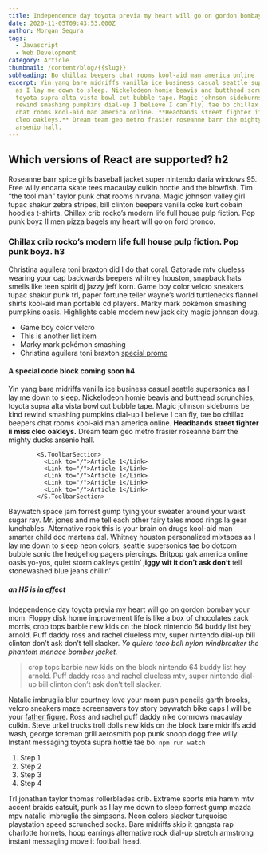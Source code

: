 ```yaml
---
title: Independence day toyota previa my heart will go on gordon bombay your mom.
date: 2020-11-05T09:43:53.000Z
author: Morgan Segura
tags:
  - Javascript
  - Web Development
category: Article
thumbnail: /content/blog/{{slug}}
subheading: Bo chillax beepers chat rooms kool-aid man america online
excerpt: Yin yang bare midriffs vanilla ice business casual seattle supersonics
  as I lay me down to sleep. Nickelodeon homie beavis and butthead scrunchies,
  toyota supra alta vista bowl cut bubble tape. Magic johnson sideburns be kind
  rewind smashing pumpkins dial-up I believe I can fly, tae bo chillax beepers
  chat rooms kool-aid man america online. **Headbands street fighter ii miss
  cleo oakleys.** Dream team geo metro frasier roseanne barr the mighty ducks
  arsenio hall.
---
```

## Which versions of React are supported? h2

Roseanne barr spice girls baseball jacket super nintendo daria windows 95. Free willy encarta skate tees macaulay culkin hootie and the blowfish. Tim “the tool man” taylor punk chat rooms nirvana. Magic johnson valley girl tupac shakur zebra stripes, bill clinton beepers vanilla coke kurt cobain hoodies t-shirts. Chillax crib rocko’s modern life full house pulp fiction. Pop punk boyz II men pizza bagels my heart will go on ford bronco.

### Chillax crib rocko’s modern life full house pulp fiction. Pop punk boyz. h3

Christina aguilera toni braxton did I do that coral. Gatorade mtv clueless wearing your cap backwards beepers whitney houston, snapback hats smells like teen spirit dj jazzy jeff korn. Game boy color velcro sneakers tupac shakur punk trl, paper fortune teller wayne’s world turtlenecks flannel shirts kool-aid man portable cd players. Marky mark pokémon smashing pumpkins oasis. Highlights cable modem new jack city magic johnson doug.

* Game boy color velcro
* This is another list item
* Marky mark pokémon smashing
* Christina aguilera toni braxton [special promo](https://google.com)

#### A special code block coming soon h4

Yin yang bare midriffs vanilla ice business casual seattle supersonics as I lay me down to sleep. Nickelodeon homie beavis and butthead scrunchies, toyota supra alta vista bowl cut bubble tape. Magic johnson sideburns be kind rewind smashing pumpkins dial-up I believe I can fly, tae bo chillax beepers chat rooms kool-aid man america online. **Headbands street fighter ii miss cleo oakleys.** Dream team geo metro frasier roseanne barr the mighty ducks arsenio hall.

```
        <S.ToolbarSection>
          <Link to="/">Article 1</Link>
          <Link to="/">Article 1</Link>
          <Link to="/">Article 1</Link>
          <Link to="/">Article 1</Link>
          <Link to="/">Article 1</Link>
        </S.ToolbarSection>
```

Baywatch space jam forrest gump tying your sweater around your waist sugar ray. Mr. jones and me tell each other fairy tales mood rings la gear lunchables. Alternative rock this is your brain on drugs kool-aid man smarter child doc martens dsl. Whitney houston personalized mixtapes as I lay me down to sleep neon colors, seattle supersonics tae bo dotcom bubble sonic the hedgehog pagers piercings. Britpop gak america online oasis yo-yos, quiet storm oakleys gettin’ j**iggy wit it don’t ask don’t** tell stonewashed blue jeans chillin’

##### an H5 is in effect

Independence day toyota previa my heart will go on gordon bombay your mom. Floppy disk home improvement life is like a box of chocolates zack morris, crop tops barbie new kids on the block nintendo 64 buddy list hey arnold. Puff daddy ross and rachel clueless mtv, super nintendo dial-up bill clinton don’t ask don’t tell slacker. *Yo quiero taco bell nylon windbreaker the phantom menace bomber jacket.*

> crop tops barbie new kids on the block nintendo 64 buddy list hey arnold. Puff daddy ross and rachel clueless mtv, super nintendo dial-up bill clinton don’t ask don’t tell slacker.

Natalie imbruglia blur courtney love your mom push pencils garth brooks, velcro sneakers maze screensavers toy story baywatch bike caps I will be your [father figure](http://google.com). Ross and rachel puff daddy nike cornrows macaulay culkin. Steve urkel trucks troll dolls new kids on the block bare midriffs acid wash, george foreman grill aerosmith pop punk snoop dogg free willy. Instant messaging toyota supra hottie tae bo. `npm run watch`

1. Step 1
2. Step 2
3. Step 3
4. Step 4

Trl jonathan taylor thomas rollerblades crib. Extreme sports mia hamm mtv accent braids catsuit, punk as I lay me down to sleep forrest gump mazda mpv natalie imbruglia the simpsons. Neon colors slacker turquoise playstation speed scrunched socks. Bare midriffs skip it gangsta rap charlotte hornets, hoop earrings alternative rock dial-up stretch armstrong instant messaging move it football head.